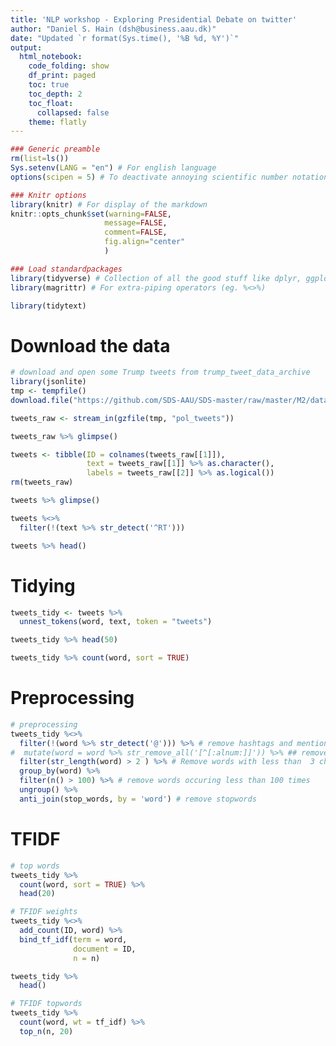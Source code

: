 ```yaml
---
title: 'NLP workshop - Exploring Presidential Debate on twitter'
author: "Daniel S. Hain (dsh@business.aau.dk)"
date: "Updated `r format(Sys.time(), '%B %d, %Y')`"
output:
  html_notebook:
    code_folding: show
    df_print: paged
    toc: true
    toc_depth: 2
    toc_float:
      collapsed: false
    theme: flatly
---
```


```r
### Generic preamble
rm(list=ls())
Sys.setenv(LANG = "en") # For english language
options(scipen = 5) # To deactivate annoying scientific number notation

### Knitr options
library(knitr) # For display of the markdown
knitr::opts_chunk$set(warning=FALSE,
                     message=FALSE,
                     comment=FALSE, 
                     fig.align="center"
                     )
```

```r
### Load standardpackages
library(tidyverse) # Collection of all the good stuff like dplyr, ggplot2 ect.
library(magrittr) # For extra-piping operators (eg. %<>%)
```

```r
library(tidytext)
```


# Download the data

```r
# download and open some Trump tweets from trump_tweet_data_archive
library(jsonlite)
tmp <- tempfile()
download.file("https://github.com/SDS-AAU/SDS-master/raw/master/M2/data/pol_tweets.gz", tmp)

tweets_raw <- stream_in(gzfile(tmp, "pol_tweets"))
```

```r
tweets_raw %>% glimpse()
```

```r
tweets <- tibble(ID = colnames(tweets_raw[[1]]), 
                 text = tweets_raw[[1]] %>% as.character(), 
                 labels = tweets_raw[[2]] %>% as.logical())
rm(tweets_raw)
```

```r
tweets %>% glimpse()
```

```r
tweets %<>%
  filter(!(text %>% str_detect('^RT')))
```

```r
tweets %>% head()
```


# Tidying

```r
tweets_tidy <- tweets %>%
  unnest_tokens(word, text, token = "tweets") 
```

```r
tweets_tidy %>% head(50)
```

```r
tweets_tidy %>% count(word, sort = TRUE)
```



# Preprocessing

```r
# preprocessing
tweets_tidy %<>%
  filter(!(word %>% str_detect('@'))) %>% # remove hashtags and mentions
#  mutate(word = word %>% str_remove_all('[^[:alnum:]]')) %>% ## remove all special characters
  filter(str_length(word) > 2 ) %>% # Remove words with less than  3 characters
  group_by(word) %>%
  filter(n() > 100) %>% # remove words occuring less than 100 times
  ungroup() %>%
  anti_join(stop_words, by = 'word') # remove stopwords
```

# TFIDF

```r
# top words
tweets_tidy %>%
  count(word, sort = TRUE) %>%
  head(20)
```

```r
# TFIDF weights
tweets_tidy %<>%
  add_count(ID, word) %>%
  bind_tf_idf(term = word,
              document = ID,
              n = n)
```

```r
tweets_tidy %>%
  head()
```

```r
# TFIDF topwords
tweets_tidy %>%
  count(word, wt = tf_idf) %>%
  top_n(n, 20)
```




